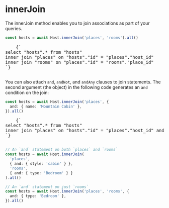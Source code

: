 
# innerJoin

The innerJoin method enables you to join associations as part of your queries.

```ts
const hosts = await Host.innerJoin('places', 'rooms').all()
```

<RoutesOutput>
  <pre style={{ backgroundColor: 'transparent' }}>
    {`
select "hosts".* from "hosts"
inner join "places" on "hosts"."id" = "places"."host_id"
inner join "rooms" on "places"."id" = "rooms"."place_id"
`}
  </pre>
</RoutesOutput>

You can also attach `and`, `andNot`, and `andAny` clauses to join statements. The second argument (the object) in the following code generates an `and` condition on the join:

```ts
const hosts = await Host.innerJoin('places', {
  and: { name: 'Mountain Cabin' },
}).all()
```

<RoutesOutput>
  <pre style={{ backgroundColor: 'transparent' }}>
    {`
select "hosts".* from "hosts"
inner join "places" on "hosts"."id" = "places"."host_id" and "places"."name" = $1
`}
  </pre>
</RoutesOutput>

```ts
// An `and` statement on both `places` and `rooms`
const hosts = await Host.innerJoin(
  'places',
  { and: { style: 'cabin' } },
  'rooms',
  { and: { type: 'Bedroom' } }
).all()

// An `and` statement on just `rooms`
const hosts = await Host.innerJoin('places', 'rooms', {
  and: { type: 'Bedroom' },
}).all()
```
